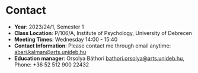 # Contact {.unnumbered}

- **Year**: 2023/24/1, Semester 1 
- **Class Location**: P/106/A, Institute of Psychology, University of Debrecen
- **Meeting Times**: Wednesday 14:00 - 15:40
- **Contact Information**: Please contact me through email anytime: <abari.kalman@arts.unideb.hu>
- **Education manager**: Orsolya Báthori <bathori.orsolya@arts.unideb.hu>, Phone: +36 52 512 900 22432

 
